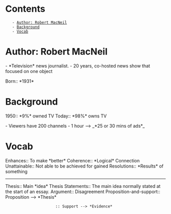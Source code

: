 = Contents =
    - [[#Author: Robert MacNeil|Author: Robert MacNeil]]
    - [[#Background|Background]]
    - [[#Vocab|Vocab]]

= Author: Robert MacNeil =
- *Television* news journalist.
- 20 years, co-hosted news show that focused on one object

Born:: *1931*

= Background =
1950:: *9%* owned TV
Today:: *98%* owns TV

- Viewers have 200 channels
- 1 hour --> _*25 or 30 mins of ads*_

= Vocab =
Enhances:: To make *better*
Coherence:: *Logical* Connection
Unattainable:: Not able to be achieved for gained
Resolutions:: *Results* of something
----
Thesis:: Main *idea*
Thesis Statements:: The main idea normally stated at the start of an essay.
Argument:: Disagreement
Proposition-and-support:: Proposition --> *Thesis*
                       :: Support --> *Evidence*


